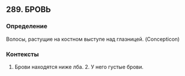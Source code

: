 ## 289. БРОВЬ
### Определение
Волосы, растущие на костном выступе над глазницей. (Concepticon) 

### Контексты
1. Брови находятся ниже лба. 2. У него густые брови.

